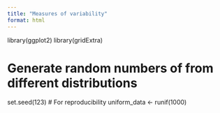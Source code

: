 ```yaml
---
title: "Measures of variability"
format: html
---
```


library(ggplot2)
library(gridExtra)

# Generate random numbers of from different distributions 

set.seed(123) # For reproducibility
uniform_data <- runif(1000)

